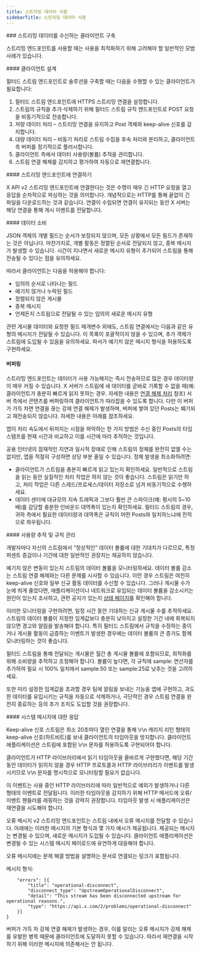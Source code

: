 ```yaml
---
title: 스트리밍 데이터 사용
sidebarTitle: 스트리밍 데이터 사용
---
```


<div id="building-a-client-to-consume-streaming-data">
  ### 스트리밍 데이터를 수신하는 클라이언트 구축
</div>

스트리밍 엔드포인트를 사용할 때는 사용을 최적화하기 위해 고려해야 할 일반적인 모범 사례가 있습니다.  
 

<div id="client-design">
  #### 클라이언트 설계
</div>

필터드 스트림 엔드포인트로 솔루션을 구축할 때는 다음을 수행할 수 있는 클라이언트가 필요합니다:

1. 필터드 스트림 엔드포인트에 HTTPS 스트리밍 연결을 설정합니다.
2. 스트림의 규칙을 추가·삭제하기 위해 필터드 스트림 규칙 엔드포인트로 POST 요청을 비동기적으로 전송합니다.
3. 저량 데이터 처리 – 스트리밍 연결을 유지하고 Post 객체와 keep-alive 신호를 감지합니다.
4. 대량 데이터 처리 – 비동기 처리로 스트림 수집을 후속 처리와 분리하고, 클라이언트 측 버퍼를 정기적으로 플러시합니다.
5. 클라이언트 측에서 데이터 사용량(볼륨) 추적을 관리합니다.
6. 스트림 연결 해제를 감지하고 평가하여 자동으로 재연결합니다.
    

<div id="connecting-to-a-streaming-endpoint">
  #### 스트리밍 엔드포인트에 연결하기
</div>

X API v2 스트리밍 엔드포인트에 연결한다는 것은 수명이 매우 긴 HTTP 요청을 열고 응답을 순차적으로 파싱하는 것을 의미합니다. 개념적으로는 HTTP를 통해 끝없이 긴 파일을 다운로드하는 것과 같습니다. 연결이 수립되면 연결이 유지되는 동안 X 서버는 해당 연결을 통해 게시 이벤트를 전달합니다.
 

<div id="consuming-data">
  #### 데이터 소비
</div>

JSON 객체의 개별 필드는 순서가 보장되지 않으며, 모든 상황에서 모든 필드가 존재하는 것은 아닙니다. 마찬가지로, 개별 활동은 정렬된 순서로 전달되지 않고, 중복 메시지가 발생할 수 있습니다. 시간이 지나면서 새로운 메시지 유형이 추가되어 스트림을 통해 전송될 수 있다는 점을 유의하세요.

따라서 클라이언트는 다음을 허용해야 합니다:

- 임의의 순서로 나타나는 필드
- 예기치 않거나 누락된 필드
- 정렬되지 않은 게시물
- 중복 메시지
- 언제든지 스트림으로 전달될 수 있는 임의의 새로운 메시지 유형

관련 게시물 데이터와 요청한 필드 매개변수 외에도, 스트림 연결에서는 다음과 같은 유형의 메시지가 전달될 수 있습니다. 이 목록이 포괄적이지 않을 수 있으며, 추가 객체가 스트림에 도입될 수 있음을 유의하세요. 파서가 예기치 않은 메시지 형식을 허용하도록 구현하세요.
 

#### 버퍼링 

스트리밍 엔드포인트는 데이터가 사용 가능해지는 즉시 전송하므로 많은 경우 데이터량이 매우 커질 수 있습니다. X 서버가 스트림에 새 데이터를 곧바로 기록할 수 없을 때(예: 클라이언트가 충분히 빠르게 읽지 못하는 경우. 자세한 내용은 [연결 해제 처리](/ko/x-api/posts/filtered-stream#what-is-a-disconnection) 참조) 서버 측에서 콘텐츠를 버퍼링하여 클라이언트가 따라잡을 수 있도록 합니다. 다만 이 버퍼가 가득 차면 연결을 끊는 강제 연결 해제가 발생하며, 버퍼에 쌓여 있던 Posts는 폐기되고 재전송되지 않습니다. 자세한 내용은 아래를 참조하세요.

앱이 처리 속도에서 뒤처지는 시점을 파악하는 한 가지 방법은 수신 중인 Posts의 타임스탬프를 현재 시간과 비교하고 이를 시간에 따라 추적하는 것입니다.

공용 인터넷의 잠재적인 지연과 일시적 장애로 인해 스트림의 정체를 완전히 없앨 수는 없지만, 앱을 적절히 구성하면 상당 부분 줄일 수 있습니다. 정체 발생을 최소화하려면:

- 클라이언트가 스트림을 충분히 빠르게 읽고 있는지 확인하세요. 일반적으로 스트림을 읽는 동안 실질적인 처리 작업은 하지 않는 것이 좋습니다. 스트림은 읽기만 하고, 처리 작업은 다른 스레드/프로세스/데이터 저장소로 넘겨 비동기적으로 수행하세요.
- 데이터 센터에 대규모의 지속 트래픽과 그보다 훨씬 큰 스파이크(예: 평시의 5~10배)를 감당할 충분한 인바운드 대역폭이 있는지 확인하세요. 필터드 스트림의 경우, 귀하 측에서 필요한 데이터량과 대역폭은 규칙이 어떤 Posts와 일치하느냐에 전적으로 좌우됩니다.
   

<div id="usage-tracking-and-rule-management">
  #### 사용량 추적 및 규칙 관리
</div>

개발자마다 자신의 스트림에서 “정상적인” 데이터 볼륨에 대한 기대치가 다르므로, 특정 퍼센트 증감이나 기간에 대한 일반적인 권장치는 제공하지 않습니다.

예기치 않은 변동이 있는지 스트림의 데이터 볼륨을 모니터링하세요. 데이터 볼륨 감소는 스트림 연결 해제와는 다른 문제를 시사할 수 있습니다. 이런 경우 스트림은 여전히 keep-alive 신호와 일부 신규 활동 데이터를 수신할 수 있습니다. 그러나 게시물 수가 눈에 띄게 줄었다면, 애플리케이션이나 네트워크로 유입되는 데이터 볼륨을 감소시키는 원인이 있는지 조사하고, 관련 공지가 있는지 [상태 페이지](https://api.twitterstat.us/)를 확인해야 합니다.

이러한 모니터링을 구현하려면, 일정 시간 동안 기대하는 신규 게시물 수를 추적하세요. 스트림의 데이터 볼륨이 지정한 임계값보다 충분히 낮아지고 설정한 기간 내에 회복되지 않으면 경고와 알림을 발송해야 합니다. 특히 필터드 스트림에서 규칙을 수정하는 중이거나 게시물 활동이 급증하는 이벤트가 발생한 경우에는 데이터 볼륨의 큰 증가도 함께 모니터링하는 것이 좋습니다.

필터드 스트림을 통해 전달되는 게시물은 월간 총 게시물 볼륨에 포함되므로, 최적화를 위해 소비량을 추적하고 조정해야 합니다. 볼륨이 높다면, 각 규칙에 sample: 연산자를 추가하여 필요 시 100% 일치에서 sample:50 또는 sample:25로 낮추는 것을 고려하세요.

또한 미리 설정한 임계값을 초과할 경우 팀에 알림을 보내는 기능을 앱에 구현하고, 과도한 데이터를 유입시키는 규칙을 자동으로 삭제하거나, 극단적인 경우 스트림 연결을 완전히 종료하는 등의 추가 조치도 도입할 것을 권장합니다.
 

<div id="responding-to-system-messages">
  #### 시스템 메시지에 대한 응답
</div>

Keep-alive 신호
스트림은 최소 20초마다 열린 연결을 통해 \r\n 캐리지 리턴 형태의 keep-alive 신호(하트비트)를 보내 클라이언트의 타임아웃을 방지합니다. 클라이언트 애플리케이션은 스트림에 포함된 \r\n 문자를 허용하도록 구현되어야 합니다.

클라이언트가 HTTP 라이브러리에서 읽기 타임아웃을 올바르게 구현했다면, 해당 기간 동안 데이터가 읽히지 않을 경우 HTTP 프로토콜과 HTTP 라이브러리가 이벤트를 발생시키므로 \r\n 문자를 명시적으로 모니터링할 필요가 없습니다.

이 이벤트는 사용 중인 HTTP 라이브러리에 따라 일반적으로 예외가 발생하거나 다른 형태의 이벤트로 전달됩니다. 이러한 타임아웃을 감지하기 위해 HTTP 메서드에 오류/이벤트 핸들러를 래핑하는 것을 강력히 권장합니다. 타임아웃 발생 시 애플리케이션은 재연결을 시도해야 합니다.

오류 메시지
v2 스트리밍 엔드포인트는 스트림 내에서 오류 메시지를 전달할 수 있습니다. 아래에는 이러한 메시지의 기본 형식과 몇 가지 예시가 제공됩니다. 제공되는 메시지는 변경될 수 있으며, 새로운 메시지가 도입될 수 있습니다. 클라이언트 애플리케이션은 변경될 수 있는 시스템 메시지 페이로드에 유연하게 대응해야 합니다.

오류 메시지에는 문제 해결 방법을 설명하는 문서로 연결되는 링크가 포함됩니다.

메시지 형식:

```{
	"errors": [{
		"title": "operational-disconnect",
		"disconnect_type": "UpstreamOperationalDisconnect",
		"detail": "This stream has been disconnected upstream for operational reasons.",
		"type": "https://api.x.com/2/problems/operational-disconnect"
	}]
}
```

버퍼가 가득 차 강제 연결 해제가 발생하는 경우, 이를 알리는 오류 메시지가 강제 해제를 유발한 병목 때문에 클라이언트에 도달하지 못할 수 있습니다. 따라서 재연결을 시작하기 위해 이러한 메시지에 의존해서는 안 됩니다.